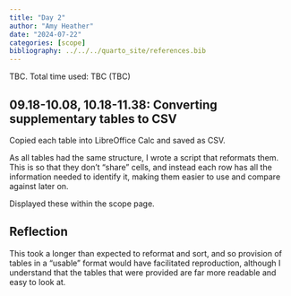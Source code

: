 ```yaml
---
title: "Day 2"
author: "Amy Heather"
date: "2024-07-22"
categories: [scope]
bibliography: ../../../quarto_site/references.bib
---
```


::: {.callout-note}

TBC. Total time used: TBC (TBC)

:::

## 09.18-10.08, 10.18-11.38: Converting supplementary tables to CSV

Copied each table into LibreOffice Calc and saved as CSV.

As all tables had the same structure, I wrote a script that reformats them. This is so that they don't "share" cells, and instead each row has all the information needed to identify it, making them easier to use and compare against later on.

Displayed these within the scope page.

::: {.callout-tip}
## Reflection

This took a longer than expected to reformat and sort, and so provision of tables in a "usable" format would have facilitated reproduction, although I understand that the tables that were provided are far more readable and easy to look at.
:::